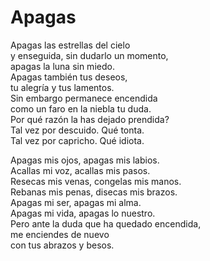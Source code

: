 # Apagas {-}


Apagas las estrellas del cielo<br>
y enseguida, sin dudarlo un momento,<br>
apagas la luna sin miedo.<br>
Apagas también tus deseos,<br>
tu alegría y tus lamentos.<br>
Sin embargo permanece encendida<br>
como un faro en la niebla tu duda.<br>
Por qué razón la has dejado prendida?<br>
Tal vez por descuido. Qué tonta.<br>
Tal vez por capricho. Qué idiota.

Apagas mis ojos, apagas mis labios.<br>
Acallas mi voz, acallas mis pasos.<br>
Resecas mis venas, congelas mis manos.<br>
Rebanas mis penas, disecas mis brazos.<br>
Apagas mi ser, apagas mi alma.<br>
Apagas mi vida, apagas lo nuestro.<br>
Pero ante la duda que ha quedado encendida,<br>
me enciendes de nuevo<br>
con tus abrazos y besos.
